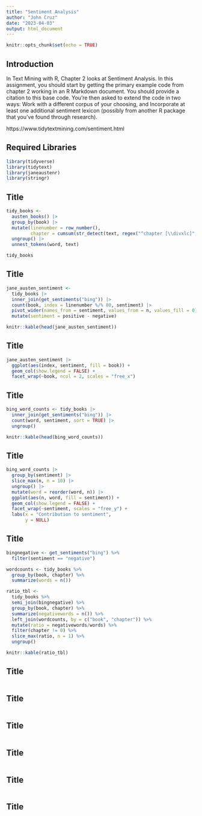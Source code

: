 ```yaml
---
title: "Sentiment Analysis"
author: "John Cruz"
date: "2023-04-03"
output: html_document
---
```


```r
knitr::opts_chunk$set(echo = TRUE)
```

## Introduction

In Text Mining with R, Chapter 2 looks at Sentiment Analysis.  In this assignment, you should start by getting the primary example code from chapter 2 working in an R Markdown document.  You should provide a citation to this base code.  You’re then asked to extend the code in two ways:
Work with a different corpus of your choosing, and
Incorporate at least one additional sentiment lexicon (possibly from another R package that you’ve found through research).

https://www.tidytextmining.com/sentiment.html

## Required Libraries

```r
library(tidyverse)
library(tidytext)
library(janeaustenr)
library(stringr)
```

## Title

```r
tidy_books <- 
  austen_books() |> 
  group_by(book) |> 
  mutate(linenumber = row_number(),
         chapter = cumsum(str_detect(text, regex("^chapter [\\divxlc]", ignore_case = TRUE)))) |> 
  ungroup() |> 
  unnest_tokens(word, text)

tidy_books
```

## Title

```r
jane_austen_sentiment <- 
  tidy_books |>
  inner_join(get_sentiments("bing")) |>
  count(book, index = linenumber %/% 80, sentiment) |>
  pivot_wider(names_from = sentiment, values_from = n, values_fill = 0) |> 
  mutate(sentiment = positive - negative)

knitr::kable(head(jane_austen_sentiment))
```

## Title

```r
jane_austen_sentiment |> 
  ggplot(aes(index, sentiment, fill = book)) +
  geom_col(show.legend = FALSE) +
  facet_wrap(~book, ncol = 2, scales = "free_x")
```

## Title

```r
bing_word_counts <- tidy_books |>
  inner_join(get_sentiments("bing")) |>
  count(word, sentiment, sort = TRUE) |>
  ungroup()

knitr::kable(head(bing_word_counts))
```

## Title

```r
bing_word_counts |>
  group_by(sentiment) |>
  slice_max(n, n = 10) |> 
  ungroup() |>
  mutate(word = reorder(word, n)) |>
  ggplot(aes(n, word, fill = sentiment)) +
  geom_col(show.legend = FALSE) +
  facet_wrap(~sentiment, scales = "free_y") +
  labs(x = "Contribution to sentiment",
       y = NULL)
```

## Title

```r
bingnegative <- get_sentiments("bing") %>% 
  filter(sentiment == "negative")

wordcounts <- tidy_books %>%
  group_by(book, chapter) %>%
  summarize(words = n())

ratio_tbl <-
  tidy_books %>%
  semi_join(bingnegative) %>%
  group_by(book, chapter) %>%
  summarize(negativewords = n()) %>%
  left_join(wordcounts, by = c("book", "chapter")) %>%
  mutate(ratio = negativewords/words) %>%
  filter(chapter != 0) %>%
  slice_max(ratio, n = 1) %>% 
  ungroup()

knitr::kable(ratio_tbl)
```

## Title

```r
```

## Title

```r
```

## Title

```r
```

## Title

```r
```

## Title

```r
```

## Title

```r
```






